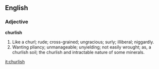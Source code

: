 ==English==

===Adjective===

'''churlish'''

#Like a churl; rude; cross-grained; ungracious; surly; illiberal; niggardly.
#Wanting pliancy; unmanageable; unyielding; not easily wrought; as, a churlish soil; the churlish and intractable nature of some minerals.

[[it:churlish]]